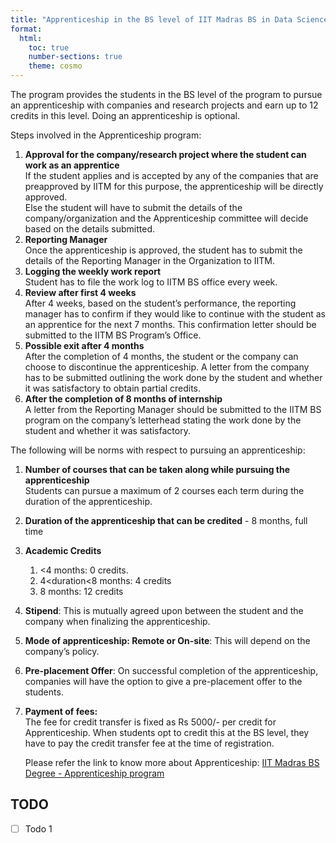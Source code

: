 ```yaml
---
title: "Apprenticeship in the BS level of IIT Madras BS in Data Science and Applications" 
format:
  html:
    toc: true
    number-sections: true
    theme: cosmo
---
```



The program provides the students in the BS level of the program to pursue an apprenticeship with companies and research projects and earn up to 12 credits in this level. Doing an apprenticeship is optional.

Steps involved in the Apprenticeship program:

1. **Approval for the company/research project where the student can work as an apprentice**  
   If the student applies and is accepted by any of the companies that are preapproved by IITM for this purpose, the apprenticeship will be directly approved.  
   Else the student will have to submit the details of the company/organization and the Apprenticeship  committee will decide based on the details submitted.  
2. **Reporting Manager**  
   Once the apprenticeship is approved, the student has to submit the details of the Reporting Manager in the Organization to IITM.  
3. **Logging the weekly work report**  
   Student has to file the work log to IITM BS office every week.  
4. **Review after first 4 weeks**  
   After 4 weeks, based on the student’s performance,  the reporting manager has to confirm if they would like to continue with the student as an apprentice for the next 7 months. This confirmation letter should be submitted to the IITM BS Program’s Office.  
5. **Possible exit after 4 months**  
   After the completion of 4 months, the student or the company can choose to discontinue the apprenticeship. A letter from the company has to be submitted outlining the work done by the student and whether it was satisfactory to obtain partial credits.  
6. **After the completion of 8 months of internship**  
   A letter from the Reporting Manager should be submitted to the IITM BS program on the company’s letterhead stating the work done by the student and whether it was satisfactory. 

The following will be norms with respect to pursuing an apprenticeship:

1. **Number of courses that can be taken along while pursuing the apprenticeship**  
   Students can pursue a maximum of 2 courses each term during the duration of the apprenticeship.  
2. **Duration of the apprenticeship that can be credited** \- 8 months, full time  
3. **Academic Credits**  
   1. \<4 months: 0 credits.  
   2. 4\<duration\<8 months: 4 credits  
   3. 8 months: 12 credits  
4. **Stipend**: This is mutually agreed upon between the student and the company when finalizing the apprenticeship.  
5. **Mode of apprenticeship: Remote or On-site**: This will depend on the company’s policy.  
6. **Pre-placement Offer**: On successful completion of the apprenticeship, companies will have the option to give a pre-placement offer to the students.  
7. **Payment of fees:**  
   The fee for credit transfer is fixed as Rs 5000/- per credit for Apprenticeship. When  students opt to credit this at the BS level, they have to pay the credit transfer fee at the time of registration.  
     
   Please refer the link to know more about Apprenticeship: [IIT Madras BS Degree - Apprenticeship program](https://docs.google.com/document/d/e/2PACX-1vQ_ZCTw1_PzVDBJ7u-wX18KUgl-IK1POIYRvyjAYsj_A-tS99K7ARRuNVKk0tp34B1woqclNxvY_0Lc/pub){target="_blank"}


## TODO

- [ ] Todo 1